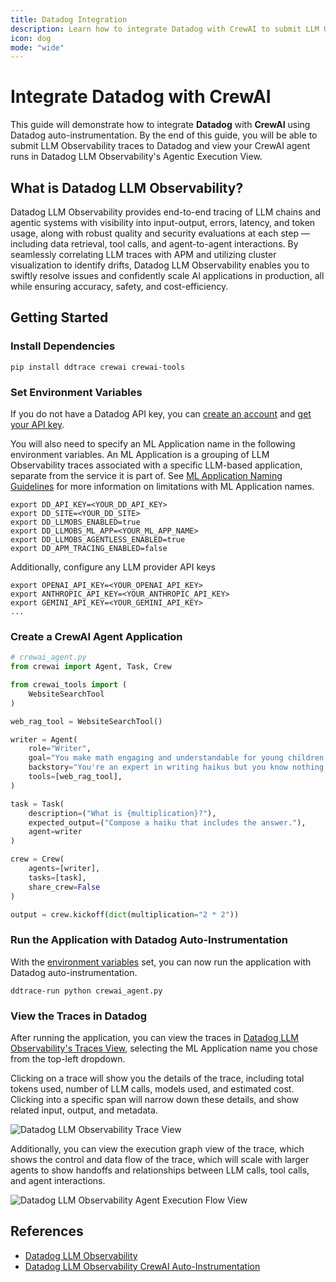 ```yaml
---
title: Datadog Integration
description: Learn how to integrate Datadog with CrewAI to submit LLM Observability traces to Datadog.
icon: dog
mode: "wide"
---
```


# Integrate Datadog with CrewAI

This guide will demonstrate how to integrate **Datadog** with **CrewAI** using Datadog auto-instrumentation. By the end of this guide, you will be able to submit LLM Observability traces to Datadog and view your CrewAI agent runs in Datadog LLM Observability's Agentic Execution View.

## What is Datadog LLM Observability?

Datadog LLM Observability provides end-to-end tracing of LLM chains and agentic systems with visibility into input-output, errors, latency, and token usage, along with robust quality and security evaluations at each step — including data retrieval, tool calls, and agent-to-agent interactions. By seamlessly correlating LLM traces with APM and utilizing cluster visualization to identify drifts, Datadog LLM Observability enables you to swiftly resolve issues and confidently scale AI applications in production, all while ensuring accuracy, safety, and cost-efficiency.

## Getting Started

### Install Dependencies

```shell
pip install ddtrace crewai crewai-tools
```

### Set Environment Variables

If you do not have a Datadog API key, you can [create an account](https://www.datadoghq.com/) and [get your API key](https://docs.datadoghq.com/account_management/api-app-keys/#api-keys).

You will also need to specify an ML Application name in the following environment variables. An ML Application is a grouping of LLM Observability traces associated with a specific LLM-based application, separate from the service it is part of. See [ML Application Naming Guidelines](https://docs.datadoghq.com/llm_observability/instrumentation/sdk?tab=python#application-naming-guidelines) for more information on limitations with ML Application names.

```shell
export DD_API_KEY=<YOUR_DD_API_KEY>
export DD_SITE=<YOUR_DD_SITE>
export DD_LLMOBS_ENABLED=true
export DD_LLMOBS_ML_APP=<YOUR_ML_APP_NAME>
export DD_LLMOBS_AGENTLESS_ENABLED=true
export DD_APM_TRACING_ENABLED=false
```

Additionally, configure any LLM provider API keys

```shell
export OPENAI_API_KEY=<YOUR_OPENAI_API_KEY>
export ANTHROPIC_API_KEY=<YOUR_ANTHROPIC_API_KEY>
export GEMINI_API_KEY=<YOUR_GEMINI_API_KEY>
...
```

### Create a CrewAI Agent Application

```python
# crewai_agent.py
from crewai import Agent, Task, Crew

from crewai_tools import (
    WebsiteSearchTool
)

web_rag_tool = WebsiteSearchTool()

writer = Agent(
    role="Writer",
    goal="You make math engaging and understandable for young children through poetry",
    backstory="You're an expert in writing haikus but you know nothing of math.",
    tools=[web_rag_tool],
)

task = Task(
    description=("What is {multiplication}?"),
    expected_output=("Compose a haiku that includes the answer."),
    agent=writer
)

crew = Crew(
    agents=[writer],
    tasks=[task],
    share_crew=False
)

output = crew.kickoff(dict(multiplication="2 * 2"))
```

### Run the Application with Datadog Auto-Instrumentation

With the [environment variables](#set-environment-variables) set, you can now run the application with Datadog auto-instrumentation.

```shell
ddtrace-run python crewai_agent.py
```

### View the Traces in Datadog

After running the application, you can view the traces in [Datadog LLM Observability's Traces View](https://app.datadoghq.com/llm/traces), selecting the ML Application name you chose from the top-left dropdown.

Clicking on a trace will show you the details of the trace, including total tokens used, number of LLM calls, models used, and estimated cost. Clicking into a specific span will narrow down these details, and show related input, output, and metadata.

![Datadog LLM Observability Trace View](/images/datadog-llm-observability-1.png)

Additionally, you can view the execution graph view of the trace, which shows the control and data flow of the trace, which will scale with larger agents to show handoffs and relationships between LLM calls, tool calls, and agent interactions.

![Datadog LLM Observability Agent Execution Flow View](/images/datadog-llm-observability-2.png)

## References

- [Datadog LLM Observability](https://www.datadoghq.com/product/llm-observability/)
- [Datadog LLM Observability CrewAI Auto-Instrumentation](https://docs.datadoghq.com/llm_observability/instrumentation/auto_instrumentation?tab=python#crew-ai)
